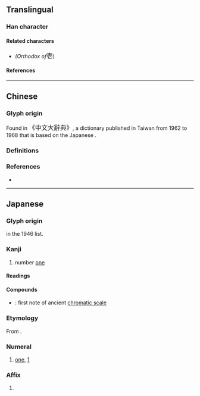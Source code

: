 {{also|壹|弌}}
{{character info}}
==Translingual==
{{stroke order|[[File:壱-red.png|100px]]}}
{{ja-forms|壱|[[壹]]|[[壹]]}}
{{commonscat}}

===Han character===
{{Han char|rn=33|rad=士|as=04|sn=7|four=40712|canj=GBP|ids=⿳士冖匕}}

====Related characters====
* {{l|mul|[[壹]]}} ''(Orthodox {{w|Traditional Chinese|traditional form}} of ''<big>壱</big>)

====References====
{{Han ref|kx=0243.041|dkj=05647|dj=0483.080|hdz=10428.021|uh=58F1}}

----

==Chinese==

===Glyph origin===
Found in {{w|Zhongwen Da Cidian}} <big>《中文大辭典》</big>, a dictionary published in Taiwan from 1962 to 1968 that is based on the Japanese {{w|Dai Kan-Wa Jiten}}.

===Definitions===
{{zh-see|壹|v}}

===References===
* {{R:twedu|A00834-007}}

----

==Japanese==
{{ja-kanji forms|壱|壹}}

===Glyph origin===
{{Han simp|壹|f=豆|t=匕}} in the 1946 {{w|Tōyō kanji}} list.

===Kanji===
{{ja-kanji|grade=c|rs=士04|kyu=壹}}

# number [[one]] {{qualifier|used in legal documents}}

====Readings====
{{ja-readings
|goon=いち
|kanon=いつ
|kun=ひと-つ
}}

====Compounds====
* {{ja-r|壱%越|いち%こつ}}: first note of ancient [[chromatic scale]]

===Etymology===
{{ja-kanjitab|いち|yomi=goon}}
From {{der|ja|ltc|sort=いち|-}} {{ltc-l|壹}}.

===Numeral===
{{ja-pos|numeral|いち}}

# [[one]], [[1]] {{qualifier|used in legal documents}}

===Affix===
{{ja-pos|affix|いち}}

# {{short for|ja|壱岐国||{{w|Iki Province}}|tr=Iki no kuni}}